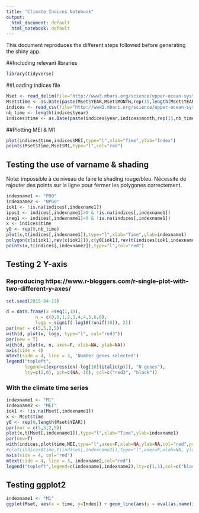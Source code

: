 ```yaml
---
title: "Climate Indices Notebook"
output:
  html_document: default
  html_notebook: default
---
```


This document reproduces the different steps followed before generating the shiny app.

##Including relevant libraries

```r
library(tidyverse)
```

##Loading indices file
```r
Mset <- read_delim(file="http://www3.mbari.org/science/upper-ocean-systems/biological-oceanography/GlobalModes/Mset.txt",comment="%",delim="\t")
Mset$time <- as.Date(paste(Mset$YEAR,Mset$MONTH,rep(15,length(Mset$YEAR))),format="%Y %m %d")
indices <- read_csv(file="http://www3.mbari.org/science/upper-ocean-systems/biological-oceanography/GlobalModes/climate_indices.csv",comment="%")
nb_time <- length(indices$year)
indices$time <- as.Date(paste(indices$year,indices$month,rep(15,nb_time)),format="%Y %m %d")
```


##Plotting MEI & M1

```r
plot(indices$time,indices$MEI,type="l",xlab="Time",ylab="Index")
points(Mset$time,Mset$M1,type="l",col="red")
```


## Testing the use of varname & shading

Note: impossible à ce niveau de faire le shading rouge/bleu. Nécessite de rajouter des points sur la ligne pour fermer les polygones correctement.

```r
indexname1 <- "PDO"
indexname2 <- "NPGO"
iok1 <- !is.na(indices[,indexname1])
ipos1 <- indices[,indexname1]>0 & !is.na(indices[,indexname1])
ineg1 <- indices[,indexname1]<0 & !is.na(indices[,indexname1])
x <- indices$time
y0 <- rep(0,nb_time)
plot(x,t(indices[,indexname1]),type="l",xlab="Time",ylab=indexname1)
polygon(c(x[iok1],rev(x[iok1])),c(y0[iok1],rev(t(indices[iok1,indexname1]))),col="skyblue")
points(x,t(indices[,indexname2]),type="l",col="red")
```
## Testing 2 Y-axis

### Reproducing https://www.r-bloggers.com/r-single-plot-with-two-different-y-axes/ 

```r
set.seed(2015-04-13)

d = data.frame(x =seq(1,10),
           n = c(0,0,1,2,3,4,4,5,6,6),
           logp = signif(-log10(runif(10)), 2))
par(mar = c(5,5,2,5))
with(d, plot(x, logp, type="l", col="red3"))
par(new = T)
with(d, plot(x, n, axes=F, xlab=NA, ylab=NA))
axis(side = 4)
mtext(side = 4, line = 3, 'Number genes selected')
legend("topleft",
       legend=c(expression(-log[10](italic(p))), "N genes"),
       lty=c(1,0), pch=c(NA, 16), col=c("red3", "black"))
```


### With the climate time series

```r
indexname1 <- "M1"
indexname2 <- "MEI"
iok1 <- !is.na(Mset[,indexname1])
x <- Mset$time
y0 <- rep(0,length(Mset$YEAR))
par(mar = c(5,5,2,5))
plot(x,t(Mset[,indexname1]),type="l",xlab="Time",ylab=indexname1)
par(new=T)
with(indices,plot(time,MEI,type="l",axes=F,xlab=NA,ylab=NA,col="red",pch=16,cex=1.2))
#plot(indices$time,t(indices[,indexname2]),type="l",axes=F,xlab=NA, ylab=NA,col="red")
axis(side = 4, col="red")
mtext(side = 4, line = 3, indexname2,col="red")
legend("topleft",legend=c(indexname1,indexname2),lty=c(1,1),col=c("black", "red"))
```

## Testing ggplot2

```r
indexname1 <- "M1"
ggplot(Mset, aes(x = time, y=Index)) + geom_line(aes(y = eval(as.name(indexname1))))
```

